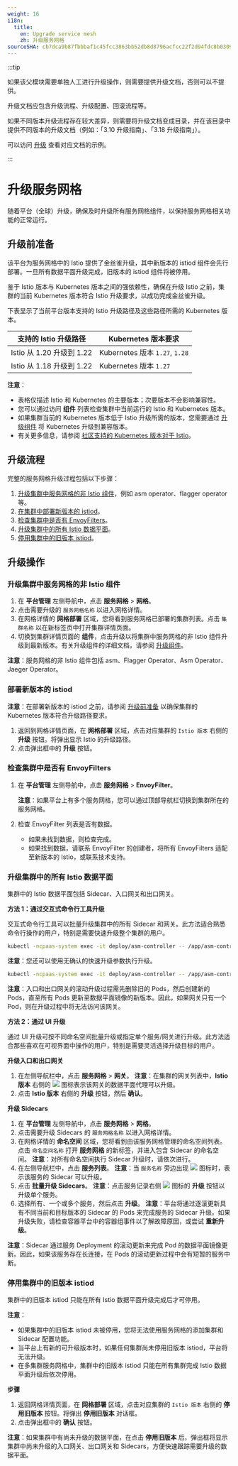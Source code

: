 ```yaml
---
weight: 16
i18n:
  title:
    en: Upgrade service mesh
    zh: 升级服务网格
sourceSHA: cb7dca9b87fbbbaf1c45fcc3863bb52db8d8796acfcc22f2d94fdc8b03095485
---
```


:::tip

如果该父模块需要单独人工进行升级操作，则需要提供升级文档，否则可以不提供。

升级文档应包含升级流程、升级配置、回滚流程等。

如果不同版本升级流程存在较大差异，则需要将升级文档变成目录，并在该目录中提供不同版本的升级文档（例如：「3.10 升级指南」、「3.18 升级指南」）。

可以访问 [升级](https://product-doc-guide.alauda.cn/template/upgrade/example.html) 查看对应文档的示例。

:::

# 升级服务网格

随着平台（全球）升级，确保及时升级所有服务网格组件，以保持服务网格相关功能的正常运行。

## <span id="ref">升级前准备</span>

该平台为服务网格中的 Istio 提供了金丝雀升级，其中新版本的 istiod 组件会先行部署。一旦所有数据平面升级完成，旧版本的 istiod 组件将被停用。

鉴于 Istio 版本与 Kubernetes 版本之间的强依赖性，确保在升级 Istio 之前，集群的当前 Kubernetes 版本符合 Istio 升级要求，以成功完成金丝雀升级。

下表显示了当前平台版本支持的 Istio 升级路径及这些路径所需的 Kubernetes 版本。

| 支持的 Istio 升级路径        | Kubernetes 版本要求            |
| ----------------------------- | ------------------------------ |
| Istio 从 1.20 升级到 1.22     | Kubernetes 版本 `1.27`, `1.28` |
| Istio 从 1.18 升级到 1.22     | Kubernetes 版本 `1.27`         |

**注意**：

- 表格仅描述 Istio 和 Kubernetes 的主要版本；次要版本不会影响兼容性。
- 您可以通过访问 **组件** 列表检查集群中当前运行的 Istio 和 Kubernetes 版本。
- 如果集群当前的 Kubernetes 版本低于 Istio 升级所需的版本，您需要通过 [升级组件](@console-platform-docs/zh/platform-usermanual/clusterall/1cluster/11upgrade/) 将 Kubernetes 升级到兼容版本。
- 有关更多信息，请参阅 [社区支持的 Kubernetes 版本对于 Istio](https://istio.io/latest/docs/releases/supported-releases/)。

## 升级流程

完整的服务网格升级过程包括以下步骤：

1. [升级集群中服务网格的非 Istio 组件](#component)，例如 asm operator、flagger operator 等。
2. [在集群中部署新版本的 istiod](#newistiod)。
3. [检查集群中是否有 EnvoyFilters](#envoyfilters)。
4. [升级集群中的所有 Istio 数据平面](#data-planes)。
5. [停用集群中的旧版本 istiod](#oldistiod)。

## 升级操作

### <span id="component">升级集群中服务网格的非 Istio 组件</span>

1. 在 **平台管理** 左侧导航中，点击 **服务网格** > **网格**。
2. 点击需要升级的 `服务网格名称` 以进入网格详情。
3. 在网格详情的 **网格部署** 区域，您将看到服务网格已部署的集群列表。点击 `集群名称` 以在新标签页中打开集群详情页面。
4. 切换到集群详情页面的 **组件**，点击升级以将集群中服务网格的非 Istio 组件升级到最新版本。有关升级组件的详细文档，请参阅 [升级组件](@console-platform-docs/zh/platform-usermanual/clusterall/1cluster/11upgrade/)。

**注意**：服务网格的非 Istio 组件包括 asm、Flagger Operator、Asm Operator、Jaeger Operator。

### <span id="newistiod">部署新版本的 istiod</span>

**注意**：在部署新版本的 istiod 之前，请参阅 [升级前准备](#ref) 以确保集群的 Kubernetes 版本符合升级路径要求。

1. 返回到网格详情页面，在 **网格部署** 区域，点击对应集群的 `Istio 版本` 右侧的 **升级** 按钮。将弹出显示 Istio 的升级路径。
2. 点击弹出框中的 **升级** 按钮。

### <span id="envoyfilters">检查集群中是否有 EnvoyFilters</span>

1. 在 **平台管理** 左侧导航中，点击 **服务网格** > **EnvoyFilter**。

   **注意**：如果平台上有多个服务网格，您可以通过顶部导航栏切换到集群所在的服务网格。

2. 检查 EnvoyFilter 列表是否有数据。
   - 如果未找到数据，则检查完成。
   - 如果找到数据，请联系 EnvoyFilter 的创建者，将所有 EnvoyFilters 适配至新版本的 Istio，或联系技术支持。

### <span id="data-planes">升级集群中的所有 Istio 数据平面</span>

集群中的 Istio 数据平面包括 Sidecar、入口网关和出口网关。

**方法 1：通过交互式命令行工具升级**

交互式命令行工具可以批量升级集群中的所有 Sidecar 和网关。此方法适合熟悉命令行操作的用户，特别是需要快速升级整个集群的用户。

```bash
kubectl -ncpaas-system exec -it deploy/asm-controller -- /app/asm-controller bfg rollout
```

**注意**：您还可以使用无确认的快速升级参数执行升级。

```bash
kubectl -ncpaas-system exec -it deploy/asm-controller -- /app/asm-controller bfg rollout --no-prompt
```

**注意**：入口和出口网关的滚动升级过程需先删除旧的 Pods，然后创建新的 Pods，直至所有 Pods 更新至数据平面镜像的新版本。因此，如果网关只有一个 Pod，则在升级过程中将无法访问该网关。

**方法 2：通过 UI 升级**

通过 UI 升级可按不同命名空间批量升级或指定单个服务/网关进行升级。此方法适合那些喜欢在可视界面中操作的用户，特别是需要灵活选择升级目标的用户。

**升级入口和出口网关**

1. 在左侧导航栏中，点击 **服务网格** > **网关**。
   **注意**：在集群的网关列表中，**Istio 版本** 右侧的 ![](/zh/img/00feature.png) 图标表示该网关的数据平面代理可以升级。
2. 点击 **Istio 版本** 右侧的 **升级** 按钮，然后 **确认**。

**升级 Sidecars**

1. 在 **平台管理** 左侧导航中，点击 **服务网格** > **网格**。
2. 点击需要升级 Sidecars 的 `服务网格名称` 以进入网格详情。
3. 在网格详情的 **命名空间** 区域，您将看到由该服务网格管理的命名空间列表。点击 `命名空间名称` 打开 **服务网格** 的新标签，并进入包含 Sidecar 的命名空间。
   **注意**：对所有命名空间执行 Sidecar 升级时，请依次进行。
4. 在左侧导航栏中，点击 **服务列表**。
   **注意**：当 `服务名称` 旁边出现 ![](/zh/img/00feature.png) 图标时，表示该服务的 Sidecar 可以升级。
5. 点击 **批量升级 Sidecars**。
   **注意**：点击服务记录右侧 ![](/zh/img/00feature.png) 图标的 **升级** 按钮以升级单个服务。
6. 选择所有、一个或多个服务，然后点击 **升级**。
   **注意**：平台将通过逐滚更新具有不同当前和目标版本的 Sidecar 的 Pods 来完成服务的 Sidecar 升级。如果升级失败，请检查容器平台中的容器组事件以了解故障原因，或尝试 **重新升级**。

**注意**：Sidecar 通过服务 Deployment 的滚动更新来完成 Pod 的数据平面镜像更新。因此，如果该服务存在长连接，在 Pods 的滚动更新过程中会有短暂的服务中断。

### <span id="oldistiod">停用集群中的旧版本 istiod</span>

集群中的旧版本 istiod 只能在所有 Istio 数据平面升级完成后才可停用。

**注意**：

- 如果集群中的旧版本 istiod 未被停用，您将无法使用服务网格的添加集群和 Sidecar 配置功能。
- 当平台上有新的可升级版本时，如果任何集群尚未停用旧版本 istiod，平台将无法升级。
- 在多集群服务网格中，集群中的旧版本 istiod 只能在所有集群完成 Istio 数据平面升级后依次停用。

**步骤**

1. 返回网格详情页面，在 **网格部署** 区域，点击对应集群的 `Istio 版本` 右侧的 **停用旧版本** 按钮。将弹出 **停用旧版本** 对话框。
2. 点击弹出框中的 **确认** 按钮。

**注意**：如果集群中有尚未升级的数据平面，在点击 **停用旧版本** 后，弹出框将显示集群中尚未升级的入口网关、出口网关和 Sidecars，方便快速跟踪需要升级的数据平面。

